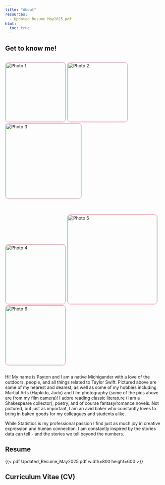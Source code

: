 ```yaml
---
title: "About"
resources: 
  - Updated_Resume_May2025.pdf
html:
  toc: true
---
```


##  Get to know me!

::: {style="display: flex; flex-wrap: wrap; justify-content: center; gap: 20px; max-width: 800px; margin: auto;"}
![Photo 1](29440027.JPG){alt="Photo 1" style="border-radius: 12px; border: 2px double  #ffb6c1;" width="2in"} ![Photo 2](29440003.JPG){alt="Photo 2" style="border-radius: 12px; border: 2px double  #ffb6c1;" width="2in"} ![Photo 3](thumbnail_IMG_1868.jpg){alt="Photo 3" style="border-radius: 12px; border: 2px double  #ffb6c1;" width="2.53in"}

![Photo 4](thumbnail_IMG_9681.jpg){alt="Photo 4" style="border-radius: 12px; border: 2px double  #ffb6c1;" width="2in"} ![Photo 5](thumbnail_IMG_1540.jpg){alt="Photo 5" style="border-radius: 12px; border: 2px double  #ffb6c1;" width="3in"} ![Photo 6](29430003.JPG){alt="Photo 6" style="border-radius: 12px; border: 2px double #ffb6c1;" width="2in"}
:::

Hi! My name is Payton and I am a native Michigander with a love of the outdoors, people, and all things related to Taylor Swift. Pictured above are some of my nearest and dearest, as well as some of my hobbies including Martial Arts (Hapkido, Judo) and film photography (some of the pics above are from my film camera)! I adore reading classic literature (I am a Shakespeare collector), poetry, and of course fantasy/romance novels. Not pictured, but just as important, I am an avid baker who constantly loves to bring in baked goods for my colleagues and students alike.

While Statistics is my professional passion I find just as much joy in creative expression and human connection. I am constantly inspired by the stories data can tell - and the stories we tell beyond the numbers.

## Resume

{{< pdf Updated_Resume_May2025.pdf width=800 height=600 >}}

## Curriculum Vitae (CV)
